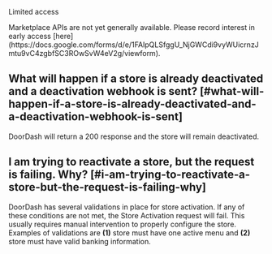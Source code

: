 Limited access

<Warning>
Marketplace APIs are not yet generally available. Please record interest in early access [here](https://docs.google.com/forms/d/e/1FAIpQLSfggU_NjGWCdi9vyWUicrnzJmtu9vC4zgbfSC3ROwSvW4eV2g/viewform).
</Warning>

## What will happen if a store is already deactivated and a deactivation webhook is sent? [#what-will-happen-if-a-store-is-already-deactivated-and-a-deactivation-webhook-is-sent]

DoorDash will return a 200 response and the store will remain deactivated.

## I am trying to reactivate a store, but the request is failing. Why? [#i-am-trying-to-reactivate-a-store-but-the-request-is-failing-why]

DoorDash has several validations in place for store activation. If any of these conditions are not met, the Store Activation request will fail. This usually requires manual intervention to properly configure the store. Examples of validations are **(1)** store must have one active menu and **(2)** store must have valid banking information.

